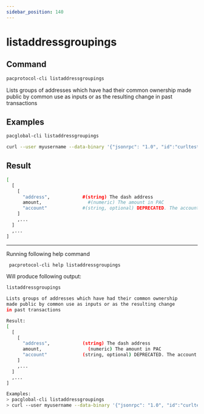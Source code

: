 ```yaml
---
sidebar_position: 140
---
```


# listaddressgroupings
## Command

```bash
pacprotocol-cli listaddressgroupings
```

Lists groups of addresses which have had their common ownership
made public by common use as inputs or as the resulting change
in past transactions



## Examples
```bash
pacglobal-cli listaddressgroupings 
```

```bash
curl --user myusername --data-binary '{"jsonrpc": "1.0", "id":"curltest", "method": "listaddressgroupings", "params": [] }' -H 'content-type: text/plain;' http://127.0.0.1:1111/
```


## Result
```bash
[
  [
    [
      "address",            #(string) The dash address
      amount,                 #(numeric) The amount in PAC
      "account"             #(string, optional) DEPRECATED. The account
    ]
    ,...
  ]
  ,...
]
```


___

Running following help command
```bash
 pacprotocol-cli help listaddressgroupings
```
Will produce following output:


```bash
listaddressgroupings

Lists groups of addresses which have had their common ownership
made public by common use as inputs or as the resulting change
in past transactions

Result:
[
  [
    [
      "address",            (string) The dash address
      amount,                 (numeric) The amount in PAC
      "account"             (string, optional) DEPRECATED. The account
    ]
    ,...
  ]
  ,...
]

Examples:
> pacglobal-cli listaddressgroupings 
> curl --user myusername --data-binary '{"jsonrpc": "1.0", "id":"curltest", "method": "listaddressgroupings", "params": [] }' -H 'content-type: text/plain;' http://127.0.0.1:1111/

```

